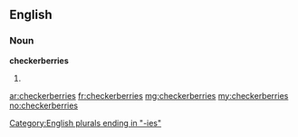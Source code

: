 ==English==

===Noun===
'''checkerberries'''

# {{plural of|[[checkerberry]]}}

[[Category:English plurals ending in "-ies"]]

[[ar:checkerberries]]
[[fr:checkerberries]]
[[mg:checkerberries]]
[[my:checkerberries]]
[[no:checkerberries]]